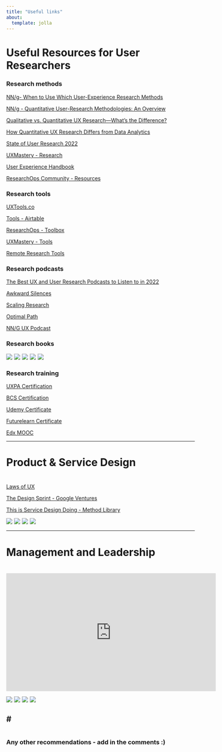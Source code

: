 ```yaml
---
title: "Useful links"
about:
  template: jolla
---
```


# Useful Resources for User Researchers

### **Research methods**

[NN/g- When to Use Which User-Experience Research Methods](https://www.nngroup.com/articles/which-ux-research-methods/){.external target="_blank"}

[NN/g - Quantitative User-Research Methodologies: An Overview](https://www.nngroup.com/articles/quantitative-user-research-methods/){.external target="_blank"}

[Qualitative vs. Quantitative UX Research—What’s the Difference?](https://careerfoundry.com/en/blog/ux-design/quantitative-vs-qualitative-ux-research/){.external target="_blank"}

[How Quantitative UX Research Differs from Data Analytics](https://medium.com/meta-research/how-quantitative-ux-research-differs-from-data-analytics-1bbf0903768b){.external target="_blank"}

[State of User Research 2022](https://www.userinterviews.com/state-of-user-research-2022-report){.external target="_blank"}

[UXMastery - Research](https://uxmastery.com/category/research-3/){.external target="_blank"}

[User Experience Handbook](https://wiki.fluidproject.org/display/fluid/User+Experience){.external target="_blank"}

[ResearchOps Community - Resources](https://researchops.community/resources/){.external target="_blank"}

### **Research tools**

[UXTools.co](https://uxtools.co/){.external target="_blank"}

[Tools - Airtable](https://www.airtable.com/universe/exp7BidtSB73ihAqw/user-research-tool-box?explore=true){.external target="_blank"}

[ResearchOps - Toolbox](https://airtable.com/shrWD5GpnFCPNDlKR/tbloTst2aPNRbAwXP/viwhQGhPaUl14TloW){.external target="_blank"}

[UXMastery - Tools](https://uxmastery.com/resources/tools/){.external target="_blank"}

[Remote Research Tools](http://remoteresear.ch/tools/){.external target="_blank"}


### **Research podcasts**

[The Best UX and User Research Podcasts to Listen to in 2022](https://open.spotify.com/playlist/6ctdsCremO490yc4zxYIa9){.external target="_blank"}

[Awkward Silences](https://open.spotify.com/show/26btXibgh2cxTo10ey12vj){.external target="_blank"}

[Scaling Research](https://open.spotify.com/show/7KIQoz0etOlftvrNscuBl9){.external target="_blank"}

[Optimal Path](https://open.spotify.com/show/1MpjAIQiBtcZeGexG5BoHH){.external target="_blank"}

[NN/G UX Podcast](https://open.spotify.com/show/3GFTfWpfv6m8nhKsPOlT8m){.external target="_blank"}


### **Research books**

<a href="https://www.amazon.co.uk/Measuring-User-Experience-Interactive-Technologies/dp/0128180803?keywords=measuring+the+user+experience&qid=1669082223&s=audible&sprefix=measuring+the+user+%2Caudible%2C85&sr=1-1&linkCode=li2&tag=anewtrackingid-21&linkId=c50ef5a0ab72b6032f6062bfe887a349&language=en_GB&ref_=as_li_ss_il" target="_blank"><img border="0" src="//ws-eu.amazon-adsystem.com/widgets/q?_encoding=UTF8&ASIN=0128180803&Format=_SL160_&ID=AsinImage&MarketPlace=GB&ServiceVersion=20070822&WS=1&tag=anewtrackingid-21&language=en_GB" ></a><img src="https://ir-uk.amazon-adsystem.com/e/ir?t=anewtrackingid-21&language=en_GB&l=li2&o=2&a=0128180803" width="1" height="1" border="0" alt="" style="border:none !important; margin:0px !important;" />
<a href="https://www.amazon.co.uk/Observing-User-Experience-Practitioners-Research/dp/0123848695?crid=35VFC35442Q3C&keywords=user+research&qid=1669082523&s=books&sprefix=user+research%2Cstripbooks%2C97&sr=1-3&linkCode=li2&tag=anewtrackingid-21&linkId=b206101fddab781aa850fb8c231371e8&language=en_GB&ref_=as_li_ss_il" target="_blank"><img border="0" src="//ws-eu.amazon-adsystem.com/widgets/q?_encoding=UTF8&ASIN=0123848695&Format=_SL160_&ID=AsinImage&MarketPlace=GB&ServiceVersion=20070822&WS=1&tag=anewtrackingid-21&language=en_GB" ></a><img src="https://ir-uk.amazon-adsystem.com/e/ir?t=anewtrackingid-21&language=en_GB&l=li2&o=2&a=0123848695" width="1" height="1" border="0" alt="" style="border:none !important; margin:0px !important;" />
<a href="https://www.amazon.co.uk/User-Experience-Team-One-Research/dp/1933820187?pd_rd_w=kzLDZ&content-id=amzn1.sym.e915a13f-380a-44c0-b87a-2bc42d7457b9&pf_rd_p=e915a13f-380a-44c0-b87a-2bc42d7457b9&pf_rd_r=99YDVJARVEBFXCPM7F8Y&pd_rd_wg=9OOww&pd_rd_r=68af6b70-4de3-48c4-acb6-27eaef4726e5&pd_rd_i=1933820187&psc=1&linkCode=li2&tag=anewtrackingid-21&linkId=66dbc8238e993868bd9b6bbf58b03320&language=en_GB&ref_=as_li_ss_il" target="_blank"><img border="0" src="//ws-eu.amazon-adsystem.com/widgets/q?_encoding=UTF8&ASIN=1933820187&Format=_SL160_&ID=AsinImage&MarketPlace=GB&ServiceVersion=20070822&WS=1&tag=anewtrackingid-21&language=en_GB" ></a><img src="https://ir-uk.amazon-adsystem.com/e/ir?t=anewtrackingid-21&language=en_GB&l=li2&o=2&a=1933820187" width="1" height="1" border="0" alt="" style="border:none !important; margin:0px !important;" />
<a href="https://www.amazon.co.uk/Think-Like-Researcher-David-Travis/dp/1138365297?pd_rd_w=kzLDZ&content-id=amzn1.sym.e915a13f-380a-44c0-b87a-2bc42d7457b9&pf_rd_p=e915a13f-380a-44c0-b87a-2bc42d7457b9&pf_rd_r=99YDVJARVEBFXCPM7F8Y&pd_rd_wg=9OOww&pd_rd_r=68af6b70-4de3-48c4-acb6-27eaef4726e5&pd_rd_i=1138365297&psc=1&linkCode=li2&tag=anewtrackingid-21&linkId=f8383b4b00e41093f63f66d0ad241a1c&language=en_GB&ref_=as_li_ss_il" target="_blank"><img border="0" src="//ws-eu.amazon-adsystem.com/widgets/q?_encoding=UTF8&ASIN=1138365297&Format=_SL160_&ID=AsinImage&MarketPlace=GB&ServiceVersion=20070822&WS=1&tag=anewtrackingid-21&language=en_GB" ></a><img src="https://ir-uk.amazon-adsystem.com/e/ir?t=anewtrackingid-21&language=en_GB&l=li2&o=2&a=1138365297" width="1" height="1" border="0" alt="" style="border:none !important; margin:0px !important;" />
<a href="https://www.amazon.co.uk/Decolonizing-Methodologies-Research-Indigenous-Peoples/dp/135034608X?_encoding=UTF8&pd_rd_w=0qGOO&content-id=amzn1.sym.31c9090c-9b65-4f91-bf37-04dd92281172&pf_rd_p=31c9090c-9b65-4f91-bf37-04dd92281172&pf_rd_r=W5V6CJ0S75HQTW07W1T6&pd_rd_wg=ITRXA&pd_rd_r=34c2139a-4566-4550-9398-462f67b42f7b&linkCode=li2&tag=anewtrackingid-21&linkId=49c8e0d58652026005ea51a8818e22a1&language=en_GB&ref_=as_li_ss_il" target="_blank"><img border="0" src="//ws-eu.amazon-adsystem.com/widgets/q?_encoding=UTF8&ASIN=135034608X&Format=_SL160_&ID=AsinImage&MarketPlace=GB&ServiceVersion=20070822&WS=1&tag=anewtrackingid-21&language=en_GB" ></a><img src="https://ir-uk.amazon-adsystem.com/e/ir?t=anewtrackingid-21&language=en_GB&l=li2&o=2&a=135034608X" width="1" height="1" border="0" alt="" style="border:none !important; margin:0px !important;" />


### **Research training**

[UXPA Certification](https://uxpa-uk.org/development/training/){.external target="_blank"}

[BCS Certification](https://www.bcs.org/qualifications-and-certifications/certifications-for-professionals/user-experience-certifications/bcs-foundation-certificate-in-user-experience/){.external target="_blank"}

[Udemy Certificate](https://www.udemy.com/course/certificate-in-ux/){.external target="_blank"}

[Futurelearn Certificate](https://www.futurelearn.com/courses/digital-skills-user-experience){.external target="_blank"}

[Edx MOOC](https://www.edx.org/course/ux-research?index=product&queryID=88a5447988ee4c9f982e6577dc2a274f&position=3&linked_from=autocomplete&c=autocomplete){.external target="_blank"}


---

#
# Product & Service Design
#
[Laws of UX](https://lawsofux.com/){.external target="_blank"}

[The Design Sprint - Google Ventures](http://www.gv.com/sprint/){.external target="_blank"}

[This is Service Design Doing - Method Library](https://www.thisisservicedesigndoing.com/methods){.external target="_blank"}

<a href="https://www.amazon.co.uk/Sprint-solve-problems-test-ideas/dp/B01BXB1JMW?crid=YF8BX4U834LR&keywords=design+sprint&qid=1669082141&sprefix=design+sprin%2Caps%2C148&sr=8-13&linkCode=li2&tag=anewtrackingid-21&linkId=ec576d2e7577386b22fbbcfa8d38c784&language=en_GB&ref_=as_li_ss_il" target="_blank"><img border="0" src="//ws-eu.amazon-adsystem.com/widgets/q?_encoding=UTF8&ASIN=B01BXB1JMW&Format=_SL160_&ID=AsinImage&MarketPlace=GB&ServiceVersion=20070822&WS=1&tag=anewtrackingid-21&language=en_GB" ></a><img src="https://ir-uk.amazon-adsystem.com/e/ir?t=anewtrackingid-21&language=en_GB&l=li2&o=2&a=B01BXB1JMW" width="1" height="1" border="0" alt="" style="border:none !important; margin:0px !important;" />
<a href="https://www.amazon.co.uk/This-Service-Design-Doing-Successful/dp/1491927186?crid=3GTYEJMBHNTQ6&keywords=service+design+doing&qid=1669082388&s=audible&sprefix=service+design+doing%2Caudible%2C89&sr=1-1-catcorr&linkCode=li2&tag=anewtrackingid-21&linkId=492fb5fd082b6df56c11901a945526a1&language=en_GB&ref_=as_li_ss_il" target="_blank"><img border="0" src="//ws-eu.amazon-adsystem.com/widgets/q?_encoding=UTF8&ASIN=1491927186&Format=_SL160_&ID=AsinImage&MarketPlace=GB&ServiceVersion=20070822&WS=1&tag=anewtrackingid-21&language=en_GB" ></a><img src="https://ir-uk.amazon-adsystem.com/e/ir?t=anewtrackingid-21&language=en_GB&l=li2&o=2&a=1491927186" width="1" height="1" border="0" alt="" style="border:none !important; margin:0px !important;" />
<a href="https://www.amazon.co.uk/Good-Services-Decoding-Mystery-Service/dp/9063695438?pd_rd_w=kzLDZ&content-id=amzn1.sym.e915a13f-380a-44c0-b87a-2bc42d7457b9&pf_rd_p=e915a13f-380a-44c0-b87a-2bc42d7457b9&pf_rd_r=99YDVJARVEBFXCPM7F8Y&pd_rd_wg=9OOww&pd_rd_r=68af6b70-4de3-48c4-acb6-27eaef4726e5&pd_rd_i=9063695438&psc=1&linkCode=li2&tag=anewtrackingid-21&linkId=f8d829e3f65bd84da2e939e196b26e38&language=en_GB&ref_=as_li_ss_il" target="_blank"><img border="0" src="//ws-eu.amazon-adsystem.com/widgets/q?_encoding=UTF8&ASIN=9063695438&Format=_SL160_&ID=AsinImage&MarketPlace=GB&ServiceVersion=20070822&WS=1&tag=anewtrackingid-21&language=en_GB" ></a><img src="https://ir-uk.amazon-adsystem.com/e/ir?t=anewtrackingid-21&language=en_GB&l=li2&o=2&a=9063695438" width="1" height="1" border="0" alt="" style="border:none !important; margin:0px !important;" />
<a href="https://www.amazon.co.uk/dp/B08TZM3MZR?plink=gdANFhh0F5dDTyb0&linkCode=li2&tag=anewtrackingid-21&linkId=fb00ca67970504a065a4d4e40c9adeda&language=en_GB&ref_=as_li_ss_il" target="_blank"><img border="0" src="//ws-eu.amazon-adsystem.com/widgets/q?_encoding=UTF8&ASIN=B08TZM3MZR&Format=_SL160_&ID=AsinImage&MarketPlace=GB&ServiceVersion=20070822&WS=1&tag=anewtrackingid-21&language=en_GB" ></a><img src="https://ir-uk.amazon-adsystem.com/e/ir?t=anewtrackingid-21&language=en_GB&l=li2&o=2&a=B08TZM3MZR" width="1" height="1" border="0" alt="" style="border:none !important; margin:0px !important;" />


---

#
# Management and Leadership
#

<iframe width="560" height="315" src="https://www.youtube.com/embed/RyTQ5-SQYTo" title="YouTube video player" frameborder="0" allow="accelerometer; autoplay; clipboard-write; encrypted-media; gyroscope; picture-in-picture" allowfullscreen></iframe>

<a href="https://www.amazon.co.uk/Culture-Code-Secrets-Highly-Successful/dp/B07GH54RK2?crid=1ZMEDAMO0W5U1&keywords=the+culture+code&qid=1669082827&sprefix=the+culture+cod%2Caps%2C109&sr=8-1&linkCode=li2&tag=anewtrackingid-21&linkId=eaa8d268ddf1e74cd778084ace136a42&language=en_GB&ref_=as_li_ss_il" target="_blank"><img border="0" src="//ws-eu.amazon-adsystem.com/widgets/q?_encoding=UTF8&ASIN=B07GH54RK2&Format=_SL160_&ID=AsinImage&MarketPlace=GB&ServiceVersion=20070822&WS=1&tag=anewtrackingid-21&language=en_GB" ></a><img src="https://ir-uk.amazon-adsystem.com/e/ir?t=anewtrackingid-21&language=en_GB&l=li2&o=2&a=B07GH54RK2" width="1" height="1" border="0" alt="" style="border:none !important; margin:0px !important;" />
<a href="https://www.amazon.co.uk/Coaching-Performance-5th-Principles-Anniversary/dp/B0767RDMWF?keywords=coaching+for+performance&qid=1669082875&sprefix=coaching+for+perf%2Caps%2C119&sr=8-1&linkCode=li2&tag=anewtrackingid-21&linkId=b1c61b3c3764e260bf1237e9b76aa358&language=en_GB&ref_=as_li_ss_il" target="_blank"><img border="0" src="//ws-eu.amazon-adsystem.com/widgets/q?_encoding=UTF8&ASIN=B0767RDMWF&Format=_SL160_&ID=AsinImage&MarketPlace=GB&ServiceVersion=20070822&WS=1&tag=anewtrackingid-21&language=en_GB" ></a><img src="https://ir-uk.amazon-adsystem.com/e/ir?t=anewtrackingid-21&language=en_GB&l=li2&o=2&a=B0767RDMWF" width="1" height="1" border="0" alt="" style="border:none !important; margin:0px !important;" />
<a href="https://www.amazon.co.uk/Learning-Agile-Understanding-Scrum-Kanban/dp/B094NY1PDP?crid=3KDHGFTJ6FDGI&keywords=agile+books&qid=1669082953&s=audible&sprefix=agile+book%2Caudible%2C91&sr=1-7&linkCode=li2&tag=anewtrackingid-21&linkId=e928f5157d8ee25556fe831ee2f389c6&language=en_GB&ref_=as_li_ss_il" target="_blank"><img border="0" src="//ws-eu.amazon-adsystem.com/widgets/q?_encoding=UTF8&ASIN=B094NY1PDP&Format=_SL160_&ID=AsinImage&MarketPlace=GB&ServiceVersion=20070822&WS=1&tag=anewtrackingid-21&language=en_GB" ></a><img src="https://ir-uk.amazon-adsystem.com/e/ir?t=anewtrackingid-21&language=en_GB&l=li2&o=2&a=B094NY1PDP" width="1" height="1" border="0" alt="" style="border:none !important; margin:0px !important;" />
<a href="https://www.amazon.co.uk/Making-Work-Human-Human-Centered-Companies/dp/B0B6GH32T3?crid=11GN2YEPK3KYH&keywords=making+work+human&qid=1669082861&sprefix=making+work+human%2Caps%2C94&sr=8-1&linkCode=li2&tag=anewtrackingid-21&linkId=2d74d27297cff33bf8ec577487c83d17&language=en_GB&ref_=as_li_ss_il" target="_blank"><img border="0" src="//ws-eu.amazon-adsystem.com/widgets/q?_encoding=UTF8&ASIN=B0B6GH32T3&Format=_SL160_&ID=AsinImage&MarketPlace=GB&ServiceVersion=20070822&WS=1&tag=anewtrackingid-21&language=en_GB" ></a><img src="https://ir-uk.amazon-adsystem.com/e/ir?t=anewtrackingid-21&language=en_GB&l=li2&o=2&a=B0B6GH32T3" width="1" height="1" border="0" alt="" style="border:none !important; margin:0px !important;" />

#
---
#

### Any other recommendations - add in the comments :)

<script src="https://giscus.app/client.js"
        data-repo="thomashallam/thomashallam.github.io"
        data-repo-id="R_kgDOIW_M2g"
        data-category="General"
        data-category-id="DIC_kwDOIW_M2s4CSpZr"
        data-mapping="url"
        data-strict="0"
        data-reactions-enabled="1"
        data-emit-metadata="0"
        data-input-position="top"
        data-theme="dark_protanopia"
        data-lang="en"
        data-loading="lazy"
        crossorigin="anonymous"
        async>
</script>
